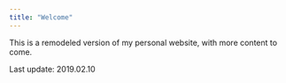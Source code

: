 ```yaml
---
title: "Welcome"
---
```


This is a remodeled version of my personal website, with more content to come.

Last update: 2019.02.10
